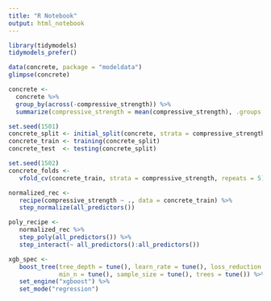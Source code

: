 ```yaml
---
title: "R Notebook"
output: html_notebook
---
```


```r
library(tidymodels)
tidymodels_prefer()
```


```r
data(concrete, package = "modeldata")
glimpse(concrete)
```

```r
concrete <- 
  concrete %>% 
  group_by(across(-compressive_strength)) %>% 
  summarize(compressive_strength = mean(compressive_strength), .groups = "drop")
```


```r
set.seed(1501)
concrete_split <- initial_split(concrete, strata = compressive_strength)
concrete_train <- training(concrete_split)
concrete_test  <- testing(concrete_split)

set.seed(1502)
concrete_folds <- 
   vfold_cv(concrete_train, strata = compressive_strength, repeats = 5)
```

```r
normalized_rec <- 
   recipe(compressive_strength ~ ., data = concrete_train) %>% 
   step_normalize(all_predictors()) 

poly_recipe <- 
   normalized_rec %>% 
   step_poly(all_predictors()) %>% 
   step_interact(~ all_predictors():all_predictors())
```

```r
xgb_spec <- 
   boost_tree(tree_depth = tune(), learn_rate = tune(), loss_reduction = tune(), 
              min_n = tune(), sample_size = tune(), trees = tune()) %>% 
   set_engine("xgboost") %>% 
   set_mode("regression")
```














